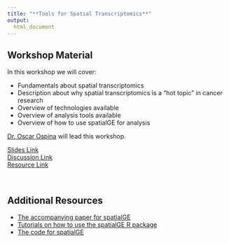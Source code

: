 ```yaml
---
title: "**Tools for Spatial Transcriptomics**"
output:
  html_document
---
```


## Workshop Material

In this workshop we will cover:

- Fundamentals about spatial transcriptomics
- Description about why spatial transcriptomics is a "hot topic" in cancer research
- Overview of technologies available
- Overview of analysis tools available
- Overview of how to use spatialGE for analysis

[Dr. Oscar Ospina](https://www.linkedin.com/in/oscareospina/) will lead this workshop.

<div class = "link_button"><a href="https://docs.google.com/presentation/d/1yPqGAAMdBA6DMpNlmV22sr-fB9nLc0oGs-0o_z1mxTY/edit?usp=drive_link" target="_blank"> Slides Link</a></div>

<div class = "slido_button"><a href="https://app.sli.do/event/u34YdHzLCsYKgqCNueqiRp" target="_blank"> Discussion Link </a></div>

<div class = "resource_button"><a
href="https://spatialge.moffitt.org/" target="_blank"> Resource Link </a></div>
<br>

## Additional Resources

- [The accompanying paper for spatialGE](https://doi.org/10.1158/0008-5472.CAN-24-2346)
- [Tutorials on how to use the spatialGE R package](https://fridleylab.github.io/spatialGE/)
- [The code for spatialGE](https://github.com/FridleyLab/spatialGE)
